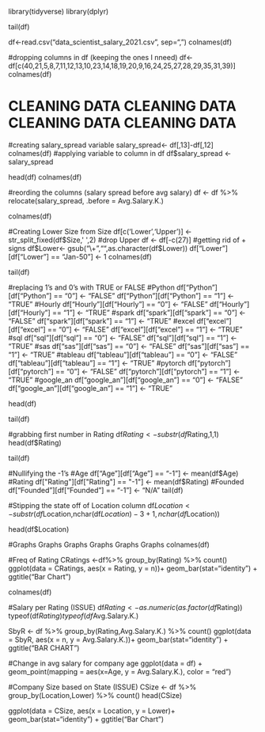 library(tidyverse)
library(dplyr)

tail(df)

df<-read.csv("data_scientist_salary_2021.csv", sep=",")
colnames(df)

#dropping columns in df (keeping the ones I nneed)
df<-df[c(40,21,5,8,7,11,12,13,10,23,14,18,19,20,9,16,24,25,27,28,29,35,31,39)]
colnames(df)


#   CLEANING DATA CLEANING DATA   CLEANING DATA   CLEANING DATA   #
#creating salary_spread variable 
salary_spread<- df[,13]-df[,12]
colnames(df)
#applying variable to column in df
df$salary_spread <- salary_spread

head(df)
colnames(df)

#reording the columns (salary spread before avg salary)
df <- df %>% relocate(salary_spread, .before = Avg.Salary.K.)

colnames(df)


#Creating Lower Size from Size
df[c('Lower','Upper')] <- str_split_fixed(df$Size,' ',2)
#drop Upper
df <- df[-c(27)]
#getting rid of + signs
df$Lower<- gsub("\\+","",as.character(df$Lower))
df["Lower"][df["Lower"] == "Jan-50"] <- 1
colnames(df)

tail(df)

#replacing 1's and 0's with TRUE or FALSE
#Python
df["Python"][df["Python"] == "0"] <- "FALSE"
df["Python"][df["Python"] == "1"] <- "TRUE"
#Hourly
df["Hourly"][df["Hourly"] == "0"] <- "FALSE"
df["Hourly"][df["Hourly"] == "1"] <- "TRUE"
#spark
df["spark"][df["spark"] == "0"] <- "FALSE"
df["spark"][df["spark"] == "1"] <- "TRUE"
#excel
df["excel"][df["excel"] == "0"] <- "FALSE"
df["excel"][df["excel"] == "1"] <- "TRUE"
#sql
df["sql"][df["sql"] == "0"] <- "FALSE"
df["sql"][df["sql"] == "1"] <- "TRUE"
#sas
df["sas"][df["sas"] == "0"] <- "FALSE"
df["sas"][df["sas"] == "1"] <- "TRUE"
#tableau
df["tableau"][df["tableau"] == "0"] <- "FALSE"
df["tableau"][df["tableau"] == "1"] <- "TRUE"
#pytorch
df["pytorch"][df["pytorch"] == "0"] <- "FALSE"
df["pytorch"][df["pytorch"] == "1"] <- "TRUE"
#google_an
df["google_an"][df["google_an"] == "0"] <- "FALSE"
df["google_an"][df["google_an"] == "1"] <- "TRUE"

head(df)

tail(df)

#grabbing first number in Rating
df$Rating<-substr(df$Rating,1,1)
head(df$Rating)

tail(df)

#Nullifying the -1's
#Age
df["Age"][df["Age"] == "-1"] <- mean(df$Age)
#Rating
df["Rating"][df["Rating"] == "-1"] <- mean(df$Rating)
#Founded
df["Founded"][df["Founded"] == "-1"] <- "N/A"
tail(df)

#Stipping the state off of Location column
df$Location<-substr(df$Location,nchar(df$Location) - 3 +1,nchar(df$Location))

head(df$Location)



#Graphs   Graphs    Graphs   Graphs   Graphs    Graphs
colnames(df)

#Freq of Rating
CRatings <-df%>% group_by(Rating) %>%
  count() 
ggplot(data = CRatings, aes(x = Rating, y = n))+
  geom_bar(stat="identity") + ggtitle("Bar Chart")  

colnames(df)

#Salary per Rating (ISSUE)
df$Rating <- as.numeric(as.factor(df$Rating))
typeof(df$Rating)
typeof(df$Avg.Salary.K.)

SbyR <- df %>% group_by(Rating,Avg.Salary.K.) %>% count()
ggplot(data = SbyR, aes(x = n, y = Avg.Salary.K.))+
  geom_bar(stat="identity") + ggtitle("BAR CHART")

#Change in avg salary for company age
ggplot(data = df) + 
  geom_point(mapping = aes(x=Age, y = Avg.Salary.K.), color = "red")

#Company Size based on State  (ISSUE)
CSize <- df %>% group_by(Location,Lower) %>% count()
head(CSize)


ggplot(data = CSize, aes(x = Location, y = Lower)+
  geom_bar(stat="identity") + ggtitle("Bar Chart")  

  